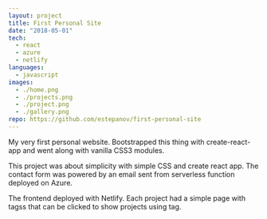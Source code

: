 ```yaml
---
layout: project
title: First Personal Site
date: "2018-05-01"
tech:
  - react
  - azure
  - netlify
languages:
  - javascript
images:
  - ./home.png
  - ./projects.png
  - ./project.png
  - ./gallery.png
repo: https://github.com/estepanov/first-personal-site
---
```


My very first personal website. Bootstrapped this thing with create-react-app and went along with vanilla CSS3 modules.

This project was about simplicity with simple CSS and create react app. The contact form was powered by an email sent from serverless function deployed on Azure.

The frontend deployed with Netlify. Each project had a simple page with tagss that can be clicked to show projects using tag.
